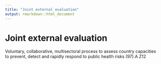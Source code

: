 ```yaml
---
title: "Joint external evaluation"
output: rmarkdown::html_document
---
```


# Joint external evaluation

Voluntary, collaborative, multisectoral process to assess country capacities  to prevent, detect and rapidly respond to  public health risks (97).A Z12
